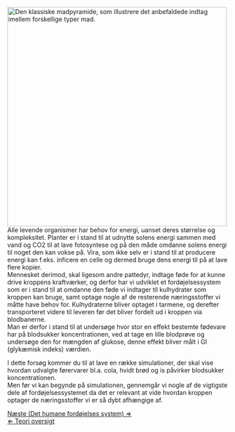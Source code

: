 [[File:Foodpyramide.jpg|thumb|alt=Foodpyramide.|x500px|Den klassiske madpyramide, som illustrere det anbefaldede indtag imellem forskellige typer mad.]]
Alle levende organismer har behov for energi, uanset deres størrelse og kompleksitet. Planter er i stand til at udnytte solens energi sammen med vand og CO2 til at lave fotosyntese og på den måde omdanne solens energi til noget den kan vokse på. Vira, som ikke selv er i stand til at producere energi kan f.eks. inficere en celle og dermed bruge dens energi til på at lave flere kopier.<br>

Mennesket derimod, skal ligesom andre pattedyr, indtage føde for at kunne drive kroppens kraftværker, og derfor har vi udviklet et fordøjelsessystem som er i stand til at omdanne den føde vi indtager til kulhydrater som kroppen kan bruge, samt optage nogle af de resterende næringsstoffer vi måtte have behov for. Kulhydraterne bliver optaget i tarmene, og derefter transporteret videre til leveren før det bliver fordelt ud i kroppen via blodbanerne. <br>

Man er derfor i stand til at undersøge hvor stor en effekt bestemte fødevare har på blodsukker koncentrationen, ved at tage en lille blodprøve og undersøge den for mængden af glukose, denne effekt bliver målt i GI (glykæmisk indeks) værdien.<br>


I dette forsøg kommer du til at lave en række simulationer, der skal vise hvordan udvalgte førervarer bl.a. cola, hvidt brød og is påvirker blodsukker koncentrationen.<br>

Men før vi kan begynde på simulationen, gennemgår vi nogle af de vigtigste dele af fordøjelsessystemet da det er relevant at vide hvordan kroppen optager de næringsstoffer vi er så dybt afhængige af. <br>


[[Det humane fordøjelses system|Næste (Det humane fordøjelses system) &rArr;]] <br>
[[Bio-Kemi |&lArr; Teori oversigt ]]